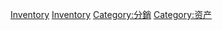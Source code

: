 {{catmore}}

[[Category:會計準則|Inventory]]
[[Category:供應鏈管理|Inventory]]
[[Category:分銷|Category:分銷]]
[[Category:资产|Category:资产]]